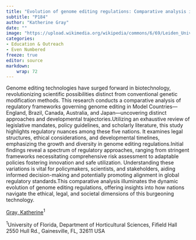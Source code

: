 ```yaml
---
title: "Evolution of genome editing regulations: Comparative analysis in model countries"
subtitle: "P184"
author: "Katherine Gray"
date: ""
image: "https://upload.wikimedia.org/wikipedia/commons/6/69/Leiden_University_Library_-_Seikei_Zusetsu_vol._19%2C_page_019_-_%E7%8E%89%E8%9C%80%E9%BB%8D_-_Zea_mays_L.%2C_1804.jpg"
categories: 
- Education & Outreach
- Even Numbered
freeze: true
editor: source
markdown: 
    wrap: 72
---
```


Genome editing technologies have surged forward in biotechnology, revolutionizing scientific possibilities distinct from conventional genetic modification methods. This research conducts a comparative analysis of regulatory frameworks governing genome editing in Model Countries—England, Brazil, Canada, Australia, and Japan—uncovering distinct approaches and developmental trajectories.Utilizing an exhaustive review of legislative mandates, policy guidelines, and scholarly literature, this study highlights regulatory nuances among these five nations. It examines legal structures, ethical considerations, and developmental timelines, emphasizing the growth and diversity in genome editing regulations.Initial findings reveal a spectrum of regulatory approaches, ranging from stringent frameworks necessitating comprehensive risk assessment to adaptable policies fostering innovation and safe utilization. Understanding these variations is vital for policymakers, scientists, and stakeholders, aiding informed decision-making and potentially promoting alignment in global regulatory standards.This comparative analysis illuminates the dynamic evolution of genome editing regulations, offering insights into how nations navigate the ethical, legal, and societal dimensions of this burgeoning technology.

<a href='mailto:kgray3@ufl.edu'>Gray, Katherine</a><sup>1</sup><br>

<sup>1</sup>University of Florida, Department of Horticultural Sciences, Fifield Hall 2550 Hull Rd., Gainesville, FL, 32611 USA<br>